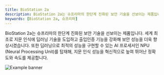 ```yaml
---
title: BioStation 2a
description: BioStation 2a는 슈프리마의 한단계 진화된 보안 기술을 선보이는 제품입니다. 세계 최초로 지문 인식에 딥러닝 기술을 도입하고 출입인증 기능을 강화해 보안 성능을 더욱 향상시켰습니다. 또한 딥러닝으로 최적의 성능을 구현할 수 있는 AI 프로세서인 NPU (Neural Processing Unit)를 탑재해, 지문 인식 성능을 혁신적으로 높여 뛰어난 정확도와 속도를 제공합니다.
keywords: [BioStation 2a, 슈프리마]
---
```


BioStation 2a는 슈프리마의 한단계 진화된 보안 기술을 선보이는 제품입니다. 세계 최초로 지문 인식에 딥러닝 기술을 도입하고 출입인증 기능을 강화해 보안 성능을 더욱 향상시켰습니다. 또한 딥러닝으로 최적의 성능을 구현할 수 있는 AI 프로세서인 NPU (Neural Processing Unit)를 탑재해, 지문 인식 성능을 혁신적으로 높여 뛰어난 정확도와 속도를 제공합니다.

![Example banner](/img/device/biostation2a-main.png)

<Overview />